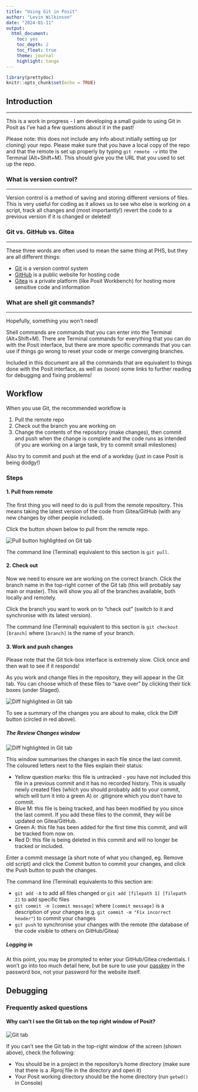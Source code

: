 ```yaml
---
title: "Using Git in Posit"
author: "Levin Wilkinson"
date: "2024-01-11"
output: 
  html_document:
    toc: yes
    toc_depth: 2
    toc_float: true
    theme: journal
    highlight: tango
---
```


```r
library(prettydoc)
knitr::opts_chunk$set(echo = TRUE)
```


## Introduction
___

This is a work in progress - I am developing a small guide to using Git in Posit
as I've had a few questions about it in the past!

Please note: this does not include any info about initially setting up (or
cloning) your repo. Please make sure that you have a local copy of the repo and
that the remote is set up properly by typing `git remote -v` into the Terminal
(Alt+Shift+M). This should give you the URL that you used to set up the repo.


### What is version control?
___

Version control is a method of saving and storing different versions of files.
This is very useful for coding as it allows us to see who else is working on a
script, track all changes and (most importantly!) revert the code to a previous
version if it is changed or deleted!


### Git vs. GitHub vs. Gitea
___

These three words are often used to mean the same thing at PHS, but they are all
different things:

* [Git](https://en.wikipedia.org/wiki/Git) is a version control system
* [GitHub](https://github.com/) is a public website for hosting code
* [Gitea](https://about.gitea.com/) is a private platform (like Posit Workbench)
for hosting more sensitive code and information


### What are shell git commands?
___

Hopefully, something you won't need!

Shell commands are commands that you can enter into the Terminal (Alt+Shift+M).
There are Terminal commands for everything that you can do with the Posit
interface, but there are more specific commands that you can use if things go
wrong to reset your code or merge converging branches.

Included in this document are all the commands that are equivalent to things
done with the Posit interface, as well as (soon) some links to further reading for
debugging and fixing problems!



## Workflow

When you use Git, the recommended workflow is

1. Pull the remote repo
2. Check out the branch you are working on
3. Change the contents of the repository (make changes), then commit and push
when the change is complete and the code runs as intended (if you are working on
a large task, try to commit small milestones)

Also try to commit and push at the end of a workday (just in case Posit is being
dodgy!)



### Steps

#### 1. Pull from remote

The first thing you will need to do is pull from the remote repository.
This means taking the latest version of the code from Gitea/GitHub (with any new
changes by other people included). 

Click the button shown below to pull from the remote repo.

![](images/screenshot_pull.png "Pull button highlighted on Git tab")

The command line (Terminal) equivalent to this section is `git pull`.


#### 2. Check out

Now we need to ensure we are working on the correct branch. Click the branch
name in the top-right corner of the Git tab (this will probably say main or
master). This will show you all of the branches available, both locally and
remotely.

Click the branch you want to work on to "check out" (switch to it and
synchronise with its latest version).

<!-- Add a picture in here with the branch button highlighted on the Git tab -->

The command line (Terminal) equivalent to this section is `git checkout [branch]`
where `[branch]` is the name of your branch.


#### 3. Work and push changes

Please note that the Git tick-box interface is extremely slow. Click once and
then wait to see if it responds!

As you work and change files in the repository, they will appear in the Git tab.
You can choose which of these files to "save over" by clicking their tick boxes
(under Staged).

![](images/screenshot_diff.png "Diff highlighted in Git tab")

To see a summary of the changes you are about to make, click the Diff button
(circled in red above).


##### The Review Changes window

![](images/screenshot_diff_window.png "Diff highlighted in Git tab")

This window summarises the changes in each file since the last commit. The
coloured letters next to the files explain their status:

* Yellow question marks: this file is untracked - you have not included this
file in a previous commit and it has no recorded history. This is usually newly
created files (which you should probably add to your commit, which will turn it
into a green A) or .gitignore which you don't have to commit. 
* Blue M: this file is being tracked, and has been modified by you since the
last commit. If you add these files to the commit, they will be updated on
Gitea/GitHub.
* Green A: this file has been added for the first time this commit, and will be
tracked from now on.
* Red D: this file is being deleted in this commit and will no longer be tracked
or included.

Enter a commit message (a short note of what you changed, eg. Remove old script)
and click the Commit button to commit your changes, and click the Push button to
push the changes.


The command line (Terminal) equivalents to this section are:

* `git add -A` to add all files changed or `git add [filepath 1] [filepath 2]`
to add specific files
* `git commit -m [commit message]` where `[commit message]` is a description of
your changes (e.g. `git commit -m "Fix incorrect header"`) to commit your
changes
* `git push` to synchronise your changes with the remote (the database of the
code visible to others on GitHub/Gitea)



##### Logging in

At this point, you may be prompted to enter your GitHub/Gitea credentials. I
won't go into too much detail here, but be sure to use your [passkey](https://docs.github.com/en/authentication/authenticating-with-a-passkey/about-passkeys)
in the password box, not your password for the website itself.


## Debugging

### Frequently asked questions

#### Why can't I see the Git tab on the top right window of Posit?

![](images/screenshot.png "Git tab")

If you can't see the Git tab in the top-right window of the screen (shown
above), check the following:

* You should be in a project in the repository's home directory (make sure that
there is a .Rproj file in the directory and open it)
* Your Posit working directory should be the home directory (run `getwd()` in
Console)

